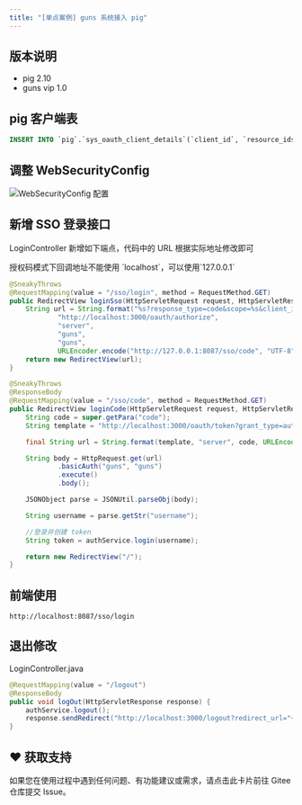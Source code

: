 ```yaml
---
title: "[单点案例] guns 系统接入 pig"
---
```


## 版本说明

- pig 2.10
- guns vip 1.0

## pig 客户端表

```sql
INSERT INTO `pig`.`sys_oauth_client_details`(`client_id`, `resource_ids`, `client_secret`, `scope`, `authorized_grant_types`, `web_server_redirect_uri`, `authorities`, `access_token_validity`, `refresh_token_validity`, `additional_information`, `autoapprove`) VALUES ('guns', NULL, 'guns', 'server', 'refresh_token,authorization_code', 'http://localhost:8087/sso/code', NULL, 43200, 2592001, NULL, 'true');
```

## 调整 WebSecurityConfig

![WebSecurityConfig 配置](/images/1601971834824-77b3b26a-0484-4e9c-95a7-19f1314634a0.png)

## 新增 SSO 登录接口

LoginController 新增如下端点，代码中的 URL 根据实际地址修改即可

<Warning>
授权码模式下回调地址不能使用 `localhost`，可以使用`127.0.0.1`
</Warning>

```java
@SneakyThrows
@RequestMapping(value = "/sso/login", method = RequestMethod.GET)
public RedirectView loginSso(HttpServletRequest request, HttpServletResponse response) {
    String url = String.format("%s?response_type=code&scope=%s&client_id=%s&state=%s&redirect_uri=%s",
            "http://localhost:3000/oauth/authorize",
            "server",
            "guns",
            "guns",
            URLEncoder.encode("http://127.0.0.1:8087/sso/code", "UTF-8"));
    return new RedirectView(url);
}

@SneakyThrows
@ResponseBody
@RequestMapping(value = "/sso/code", method = RequestMethod.GET)
public RedirectView loginCode(HttpServletRequest request, HttpServletResponse response) {
    String code = super.getPara("code");
    String template = "http://localhost:3000/oauth/token?grant_type=authorization_code&scope=%s&code=%s&redirect_uri=%s";

    final String url = String.format(template, "server", code, URLEncoder.encode(request.getRequestURL().toString(), "UTF-8"));

    String body = HttpRequest.get(url)
            .basicAuth("guns", "guns")
            .execute()
            .body();

    JSONObject parse = JSONUtil.parseObj(body);

    String username = parse.getStr("username");

    //登录并创建 token
    String token = authService.login(username);

    return new RedirectView("/");
}
```

## 前端使用

```shell
http://localhost:8087/sso/login
```

## 退出修改

LoginController.java

```java
@RequestMapping(value = "/logout")
@ResponseBody
public void logOut(HttpServletResponse response) {
    authService.logout();
    response.sendRedirect("http://localhost:3000/logout?redirect_url="+ URLEncoder.encode("http://localhost:8087"));
}
```

## ♥️ 获取支持
<Card title="遇到问题？" horizontal icon="link" href="https://gitee.com/log4j/pig/issues">
  如果您在使用过程中遇到任何问题、有功能建议或需求，请点击此卡片前往 Gitee 仓库提交 Issue。
</Card>

